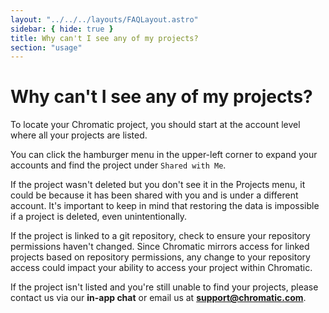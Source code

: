 ```yaml
---
layout: "../../../layouts/FAQLayout.astro"
sidebar: { hide: true }
title: Why can't I see any of my projects?
section: "usage"
---
```


# Why can't I see any of my projects?

To locate your Chromatic project, you should start at the account level where all your projects are listed.

You can click the hamburger menu in the upper-left corner to expand your accounts and find the project under `Shared with Me`. 

If the project wasn't deleted but you don't see it in the Projects menu, it could be because it has been shared with you and is under a different account. It's important to keep in mind that restoring the data is impossible if a project is deleted, even unintentionally.

If the project is linked to a git repository, check to ensure your repository permissions haven't changed. Since Chromatic mirrors access for linked projects based on repository permissions, any change to your repository access could impact your ability to access your project within Chromatic.

If the project isn't listed and you're still unable to find your projects, please contact us via our **in-app chat** or email us at **support@chromatic.com**.